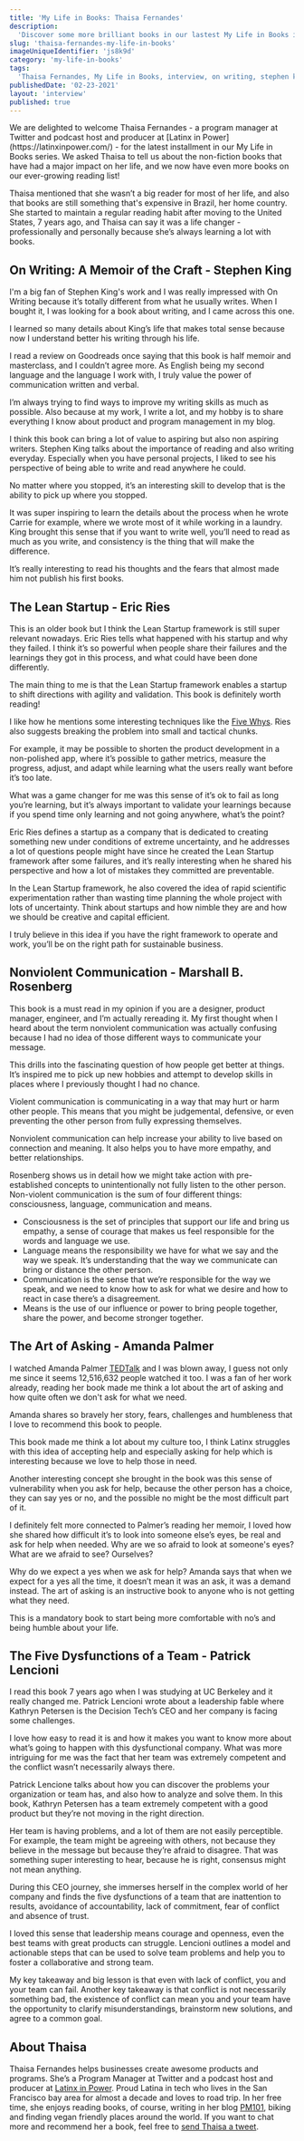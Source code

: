 ```yaml
---
title: 'My Life in Books: Thaisa Fernandes'
description:
  'Discover some more brilliant books in our lastest My Life in Books interview with Program Manager and podcast host Thaisa Fernandes'
slug: 'thaisa-fernandes-my-life-in-books'
imageUniqueIdentifier: 'js8k9d'
category: 'my-life-in-books'
tags:
  'Thaisa Fernandes, My Life in Books, interview, on writing, stephen king,the lean startup, eric ries, nonviolent communication, marshal b. rosenberg, the five dysfunctions of a team, patrick lencioni, latinx in power, twitter'
publishedDate: '02-23-2021'
layout: 'interview'
published: true
---
```


<p style={{ fontSize: '20px' }}>
  We are delighted to welcome Thaisa Fernandes - a program manager at Twitter and podcast host and producer at [Latinx in Power](https://latinxinpower.com/) - for the latest installment in our My Life in Books series. We asked Thaisa to tell us about the non-fiction books that have had a major impact on her life, and we now have even more books on our ever-growing reading list!
</p>

<p style={{ fontSize: '20px' }}>
Thaisa mentioned that she wasn’t a big reader for most of her life, and also that books are still something that's expensive in Brazil, her home country. She started to maintain a regular reading habit after moving to the United States, 7 years ago, and Thaisa can say it was a life changer - professionally and personally because she’s always learning a lot with books.</p>

<Box textAlign="center">
  <h2>On Writing: A Memoir of the Craft - Stephen King</h2>
</Box>

<Image266x400
  src="stephen-king-on-writing_eaqt9k"
  altText="On Writing: A Memoir of the Craft - Stephen King"
  imageCategory="book-summaries"
/>

I'm a big fan of Stephen King's work and I was really impressed with On Writing because it’s totally different from what he usually writes. When I bought it, I was looking for a book about writing, and I came across this one. 

I learned so many details about King’s life that makes total sense because now I understand better his writing through his life.

I read a review on Goodreads once saying that this book is half memoir and masterclass, and I couldn’t agree more. As English being my second language and the language I work with, I truly value the power of communication written and verbal. 

I’m always trying to find ways to improve my writing skills as much as possible. Also because at my work, I write a lot, and my hobby is to share everything I know about product and program management in my blog.

I think this book can bring a lot of value to aspiring but also non aspiring writers. Stephen King talks about the importance of reading and also writing everyday. Especially when you have personal projects, I liked to see his perspective of being able to write and read anywhere he could. 

No matter where you stopped, it’s an interesting skill to develop that is the ability to pick up where you stopped. 

It was super inspiring to learn the details about the process when he wrote Carrie for example, where we wrote most of it while working in a laundry. King brought this sense that if you want to write well, you’ll need to read as much as you write, and consistency is the thing that will make the difference. 

It’s really interesting to read his thoughts and the fears that almost made him not publish his first books. 

<AmazonCta link="https://www.amazon.com/Writing-King-Stephen-Paperback/dp/B00NYI71B6?crid=HWK33LXXQB0Y&dchild=1&keywords=on+writing+stephen+king&qid=1614066932&sprefix=on+writing%2Caps%2C312&sr=8-2&linkCode=ll1&tag=paperbacktrav-20&linkId=32d7cb265f2053815a3b4ad68cf7061f&language=en_US&ref_=as_li_ss_tl" />

<Box textAlign="center">
  <h2>The Lean Startup - Eric Ries</h2>
</Box>

<Image266x400
  src="eric-ries-the-lean-startup_d57tsi"
  altText="The Lean Startup - Eric Ries"
  imageCategory="book-summaries"
/>

This is an older book but I think the Lean Startup framework is still super relevant nowadays. Eric Ries tells what happened with his startup and why they failed. I think it’s so powerful when people share their failures and the learnings they got in this process, and what could have been done differently. 

The main thing to me is that the Lean Startup framework enables a startup to shift directions with agility and validation. This book is definitely worth reading!

I like how he mentions some interesting techniques like the [Five Whys](https://medium.com/pm101/learn-about-the-five-whys-technique-78283d75800f?source=search_popover-------------------------------------). Ries also suggests breaking the problem into small and tactical chunks. 

For example, it may be possible to shorten the product development in a non-polished app, where it’s possible to gather metrics, measure the progress, adjust, and adapt while learning what the users really want before it’s too late.

What was a game changer for me was this sense of it’s ok to fail as long you’re learning, but it’s always important to validate your learnings because if you spend time only learning and not going anywhere, what’s the point? 

Eric Ries defines a startup as a company that is dedicated to creating something new under conditions of extreme uncertainty, and he addresses a lot of questions people might have since he created the Lean Startup framework after some failures, and it’s really interesting when he shared his perspective and how a lot of mistakes they committed are preventable. 

In the Lean Startup framework, he also covered the idea of rapid scientific experimentation rather than wasting time planning the whole project with lots of uncertainty. Think about startups and how nimble they are and how we should be creative and capital efficient. 

I truly believe in this idea if you have the right framework to operate and work, you’ll be on the right path for sustainable business. 

<AmazonCta link="https://www.amazon.com/Eric-Ries-Lean-Startup/dp/B00N4E616Q?_encoding=UTF8&qid=1614066892&sr=8-2&linkCode=ll1&tag=paperbacktrav-20&linkId=7c52a7142b7ef95478c9c71031c0454a&language=en_US&ref_=as_li_ss_tl" />

<Box textAlign="center">
  <h2>Nonviolent Communication - Marshall B. Rosenberg</h2>
</Box>

<Image266x400
  src="marshall-b-rosenberg-nonviolent-communication_gslt9r"
  altText="Nonviolent Communication - Marshall B. Rosenberg"
  imageCategory="book-summaries"
/>

This book is a must read in my opinion if you are a designer, product manager, engineer, and I’m actually rereading it. My first thought when I heard about the term nonviolent communication was actually confusing because I had no idea of those different ways to communicate your message.

This drills into the fascinating question of how people get better at things. It’s inspired me to pick up new hobbies and attempt to develop skills in places where I previously thought I had no chance.

Violent communication is communicating in a way that may hurt or harm other people. This means that you might be judgemental, defensive, or even preventing the other person from fully expressing themselves. 

Nonviolent communication can help increase your ability to live based on connection and meaning. It also helps you to have more empathy, and better relationships. 

Rosenberg shows us in detail how we might take action with pre-established concepts to unintentionally not fully listen to the other person. Non-violent communication is the sum of four different things: consciousness, language, communication and means. 

- Consciousness is the set of principles that support our life and bring us empathy, a sense of courage that makes us feel responsible for the words and language we use.
- Language means the responsibility we have for what we say and the way we speak. It’s understanding that the way we communicate can bring or distance the other person.
- Communication is the sense that we’re responsible for the way we speak, and we need to know how to ask for what we desire and how to react in case there’s a disagreement. 
- Means is the use of our influence or power to bring people together, share the power, and become stronger together.

<AmazonCta link="https://www.amazon.com/Nonviolent-Communication-Language-Life-Changing-Relationships/dp/189200528X?dchild=1&keywords=Nonviolent+Communication+-+Marshall+B.+Rosenberg&qid=1614066967&sr=8-1&linkCode=ll1&tag=paperbacktrav-20&linkId=bce66cce74e66c53ceaab5dda59c9f28&language=en_US&ref_=as_li_ss_tl" />

<Box textAlign="center">
  <h2>The Art of Asking - Amanda Palmer</h2>
</Box>

<Image266x400
  src="amanda-palmer-the-art-of-asking_nz5kw8"
  altText="The Art of Asking - Amanda Palmer"
  imageCategory="book-summaries"
/>

I watched Amanda Palmer [TEDTalk](https://www.ted.com/talks/amanda_palmer_the_art_of_asking?language=en) and I was blown away, I guess not only me since it seems 12,516,632 people watched it too. I was a fan of her work already, reading her book made me think a lot about the art of asking and how quite often we don't ask for what we need. 

Amanda shares so bravely her story, fears, challenges and humbleness that I love to recommend this book to people.

This book made me think a lot about my culture too, I think Latinx struggles with this idea of accepting help and especially asking for help which is interesting because we love to help those in need. 

Another interesting concept she brought in the book was this sense of vulnerability when you ask for help, because the other person has a choice, they can say yes or no, and the possible no might be the most difficult part of it.

I definitely felt more connected to Palmer’s reading her memoir, I loved how she shared how difficult it’s to look into someone else’s eyes, be real and ask for help when needed. Why are we so afraid to look at someone's eyes? What are we afraid to see? Ourselves? 

Why do we expect a yes when we ask for help? Amanda says that when we expect for a yes all the time, it doesn’t mean it was an ask, it was a demand instead. The art of asking is an instructive book to anyone who is not getting what they need. 

This is a mandatory book to start being more comfortable with no’s and being humble about your life.

<AmazonCta link="https://www.amazon.com/Art-Asking-Learned-Worrying-People/dp/1455581097?dchild=1&keywords=The+Art+of+Asking+-+Amanda+Palmer&qid=1614067047&sr=8-1&linkCode=ll1&tag=paperbacktrav-20&linkId=ec54f5d715b53649ac112a08aaf92322&language=en_US&ref_=as_li_ss_tl" />

<Box textAlign="center">
  <h2>The Five Dysfunctions of a Team - Patrick Lencioni</h2>
</Box>

<Image266x400
  src="patrick-lencioni-the-five-dysfunctions-of-a-team_ipbl1y"
  altText="The Five Dysfunctions of a Team - Patrick Lencioni"
  imageCategory="book-summaries"
/>

I read this book 7 years ago when I was studying at UC Berkeley and it really changed me. Patrick Lencioni wrote about a leadership fable where Kathryn Petersen is the Decision Tech’s CEO and her company is facing some challenges. 

I love how easy to read it is and how it makes you want to know more about what’s going to happen with this dysfunctional company. What was more intriguing for me was the fact that her team was extremely competent and the conflict wasn’t necessarily always there.

Patrick Lencione talks about how you can discover the problems your organization or team has, and also how to analyze and solve them. In this book, Kathryn Petersen has a team extremely competent with a good product but they’re not moving in the right direction. 

Her team is having problems, and a lot of them are not easily perceptible. For example, the team might be agreeing with others, not because they believe in the message but because they’re afraid to disagree. That was something super interesting to hear, because he is right, consensus might not mean anything. 

During this CEO journey, she immerses herself in the complex world of her company and finds the five dysfunctions of a team that are inattention to results, avoidance of accountability, lack of commitment, fear of conflict and absence of trust. 

I loved this sense that leadership means courage and openness, even the best teams with great products can struggle. Lencioni outlines a model and actionable steps that can be used to solve team problems and help you to foster a collaborative and strong team. 

My key takeaway and big lesson is that even with lack of conflict, you and your team can fail. Another key takeaway is that conflict is not necessarily something bad, the existence of conflict can mean you and your team have the opportunity to clarify misunderstandings, brainstorm new solutions, and agree to a common goal. 

<AmazonCta link="https://www.amazon.com/Five-Dysfunctions-Team-Leadership-Fable/dp/0787960756?dchild=1&keywords=The+Five+Dysfunctions+of+a+Team+-+Patrick+Lencioni&qid=1614067126&sr=8-1&linkCode=ll1&tag=paperbacktrav-20&linkId=2deb314a3dfe986262cdb07a3113893f&language=en_US&ref_=as_li_ss_tl" />


## About Thaisa

Thaisa Fernandes helps businesses create awesome products and programs. She’s a Program Manager at Twitter and a podcast host and producer at [Latinx in Power](https://latinxinpower.com/). Proud Latina in tech who lives in the San Francisco bay area for almost a decade and loves to road trip. In her free time, she enjoys reading books, of course, writing in her blog [PM101](https://latinxinpower.com/), biking and finding vegan friendly places around the world. If you want to chat more and recommend her a book, feel free to [send Thaisa a tweet](https://latinxinpower.com/).